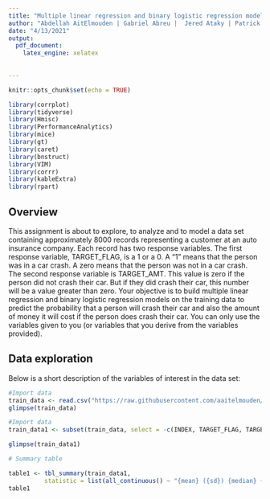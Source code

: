 ```yaml
---
title: "Multiple linear regression and binary logistic regression models"
author: "Abdellah AitElmouden | Gabriel Abreu |  Jered Ataky | Patrick Maloney"
date: "4/13/2021"
output:
  pdf_document: 
    latex_engine: xelatex
    
  
---
```


```r
knitr::opts_chunk$set(echo = TRUE)
```

```r

library(corrplot)
library(tidyverse)
library(Hmisc)
library(PerformanceAnalytics)
library(mice)
library(gt)
library(caret)
library(bnstruct)
library(VIM)
library(corrr)
library(kableExtra)
library(rpart)

```


## Overview

This assignment is about to explore, to analyze and to model a data set containing approximately 8000
records representing a customer at an auto insurance company. Each record has two response variables. The
first response variable, TARGET_FLAG, is a 1 or a 0. A “1” means that the person was in a car crash. A zero
means that the person was not in a car crash. The second response variable is TARGET_AMT. This value is zero
if the person did not crash their car. But if they did crash their car, this number will be a value greater than zero.
Your objective is to build multiple linear regression and binary logistic regression models on the training data
to predict the probability that a person will crash their car and also the amount of money it will cost if the person
does crash their car. You can only use the variables given to you (or variables that you derive from the variables
provided).

## Data exploration

Below is a short description of the variables of interest in the data set:









```r
#Import data 
train_data <- read.csv("https://raw.githubusercontent.com/aaitelmouden/DATA621/master/Homework3/insurance_training_data.csv")
glimpse(train_data)
```


```r
#Import data 
train_data1 <- subset(train_data, select = -c(INDEX, TARGET_FLAG, TARGET_AMT))

glimpse(train_data1)
```



\newpage

 

\begin{center}
Figure 1 :  Summary Statistics
\end{center}

```r
# Summary table 

table1 <- tbl_summary(train_data1,
          statistic = list(all_continuous() ~ "{mean} ({sd}) {median} {min} {max}"), missing = "no") 
table1
```


\begin{center}
Mean (SD) Median Minimum Maximum 
\end{center}


